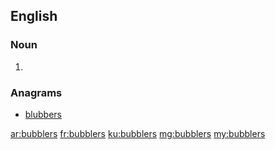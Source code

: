 ==English==

===Noun===
{{head|en|plural}}

# {{plural of|bubbler|lang=en}}

===Anagrams===
* [[blubbers#English|blubbers]]

[[ar:bubblers]]
[[fr:bubblers]]
[[ku:bubblers]]
[[mg:bubblers]]
[[my:bubblers]]